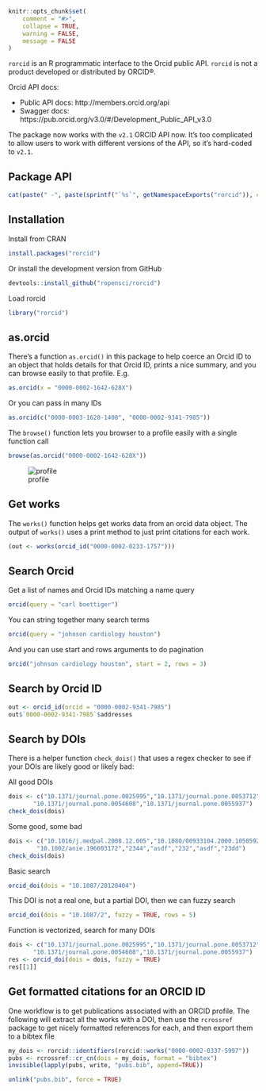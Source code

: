 <!--
%\VignetteEngine{knitr::knitr}
%\VignetteIndexEntry{Introduction to the rorcid package}
%\VignetteEncoding{UTF-8}
-->

```r
knitr::opts_chunk$set(
	comment = "#>",
	collapse = TRUE,
	warning = FALSE,
	message = FALSE
)
```

`rorcid` is an R programmatic interface to the Orcid public API. `rorcid` is not a product developed or distributed by ORCID®.

Orcid API docs:

* Public API docs: http://members.orcid.org/api
* Swagger docs: https://pub.orcid.org/v3.0/#/Development_Public_API_v3.0

The package now works with the `v2.1` ORCID API now. It's too complicated to allow users to work with different versions of the API, so it's hard-coded to `v2.1`.

## Package API

```r
cat(paste(" -", paste(sprintf("`%s`", getNamespaceExports("rorcid")), collapse = "\n - ")))
```


## Installation

Install from CRAN

```r
install.packages("rorcid")
```

Or install the development version from GitHub

```r
devtools::install_github("ropensci/rorcid")
```

Load rorcid

```r
library("rorcid")
```

## as.orcid

There's a function `as.orcid()` in this package to help coerce an Orcid ID to an object that holds details for that Orcid ID, prints a nice summary, and you can browse easily to that profile. E.g.

```r
as.orcid(x = "0000-0002-1642-628X")
```

Or you can pass in many IDs

```r
as.orcid(c("0000-0003-1620-1408", "0000-0002-9341-7985"))
```

The `browse()` function lets you browser to a profile easily with a single function call

```r
browse(as.orcid("0000-0002-1642-628X"))
```

![profile](http://f.cl.ly/items/3d1o0k1X3R1U110C0u1u/Screen%20Shot%202015-02-10%20at%207.21.57%20PM.png)

## Get works

The `works()` function helps get works data from an orcid data object. The output of `works()` uses a print method to just print citations for each work.

```r
(out <- works(orcid_id("0000-0002-0233-1757")))
```

## Search Orcid

Get a list of names and Orcid IDs matching a name query

```r
orcid(query = "carl boettiger")
```

You can string together many search terms

```r
orcid(query = "johnson cardiology houston")
```

And you can use start and rows arguments to do pagination

```r
orcid("johnson cardiology houston", start = 2, rows = 3)
```

## Search by Orcid ID

```r
out <- orcid_id(orcid = "0000-0002-9341-7985")
out$`0000-0002-9341-7985`$addresses
```


## Search by DOIs

There is a helper function `check_dois()` that uses a regex checker to see if your DOIs are likely good or likely bad:

All good DOIs

```r
dois <- c("10.1371/journal.pone.0025995","10.1371/journal.pone.0053712",
       "10.1371/journal.pone.0054608","10.1371/journal.pone.0055937")
check_dois(dois)
```

Some good, some bad

```r
dois <- c("10.1016/j.medpal.2008.12.005","10.1080/00933104.2000.10505926","10.1037/a0024480",
        "10.1002/anie.196603172","2344","asdf","232","asdf","23dd")
check_dois(dois)
```

Basic search

```r
orcid_doi(dois = "10.1087/20120404")
```

This DOI is not a real one, but a partial DOI, then we can fuzzy search

```r
orcid_doi(dois = "10.1087/2", fuzzy = TRUE, rows = 5)
```

Function is vectorized, search for many DOIs

```r
dois <- c("10.1371/journal.pone.0025995","10.1371/journal.pone.0053712",
       "10.1371/journal.pone.0054608","10.1371/journal.pone.0055937")
res <- orcid_doi(dois = dois, fuzzy = TRUE)
res[[1]]
```

## Get formatted citations for an ORCID ID

One workflow is to get publications associated with an ORCID profile. The following will extract all the works with a DOI, then use the `rcrossref` package to get nicely formatted references for each, and then export them to a bibtex file

```r
my_dois <- rorcid::identifiers(rorcid::works("0000-0002-0337-5997"))
pubs <- rcrossref::cr_cn(dois = my_dois, format = "bibtex")
invisible(lapply(pubs, write, "pubs.bib", append=TRUE))
```

```r
unlink("pubs.bib", force = TRUE)
```

